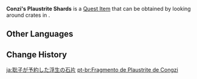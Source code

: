 {{Item Infobox
|id           = 100684
|image        = Item Plaustrite Shard.png
|type         = Quest Items
|description  = [[Plaustrite]] Shards of fine quality. A [[Xiao Lantern]] from such material is sure to carry happy hopes high into the sky.
|source1      = Obtained during [[Friendships, Wishes, and Regrets]]
|quest        = Friendships, Wishes, and Regrets
|related_type = Variant
|related_item = Plaustrite Shard
}}
'''Conzi's Plaustrite Shards''' is a [[Quest Item]] that can be obtained by looking around crates in {{Quest|Friendships, Wishes, and Regrets}}.

==Other Languages==
{{Other Languages
|default_hidden = 1
|en      = Congzi's Plaustrite Shards
|zhs     = 聪子订购的浮生石片
|zhs_rm  = Cōngzi Dìnggòu de Fúshēngshí Piàn
|zht     = 聰子訂購的浮生石片
|zht_rm  = Cōngzi Dìnggòu de Fúshēngshí Piàn
|ja      = 聡子が予約した浮生の石片
|ja_rm   = Soushi ga Yoyaku shita Fusei no Sekihen
|ko      = 현명이 예약한 부유석 파편
|ko_rm   = Hyeonmyeong-i Yeyakhan Buyuseok Papyeon
|es      = Fragmento de plaustrita de Tsongzi
|fr      = Fragments de plaustrite de Congzi
|ru      = Осколки плаустрита Цун Цзы
|th      = Plaustrite Shard ที่ Congzi สั่งทำ
|th_rm   = Plaustrite Shard thi Congzi Sang Tham
|vi      = Mảnh Phù Sinh Thạch Congzi Đặt
|de      = Congzis Plaustritbröckchen
|id      = Plaustrite Shard Pesanan Congzi
|pt      = Fragmento de Plaustrite de Congzi
|tr      = Congzi'nin Plaustrit Parçaları
|it      = Frammenti di Plaustrite di Congzi
}}

==Change History==
{{Change History|1.3}}

[[ja:聡子が予約した浮生の石片]]
[[pt-br:Fragmento de Plaustrite de Congzi]]